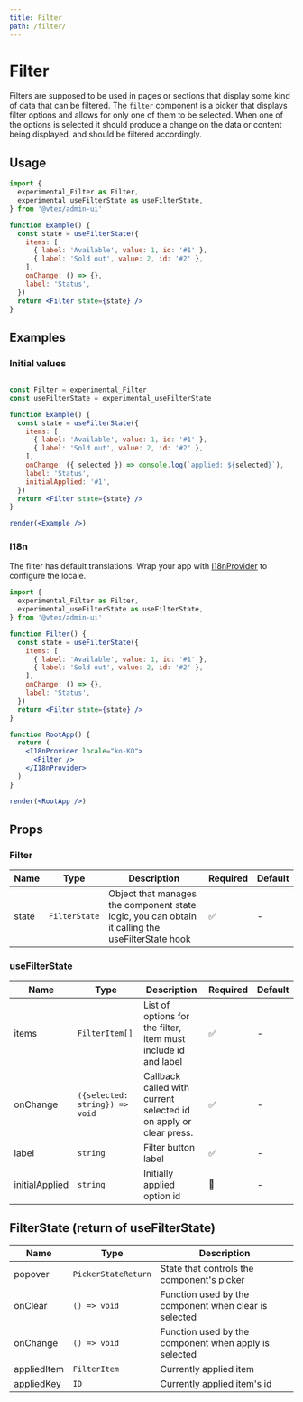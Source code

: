 ```yaml
---
title: Filter
path: /filter/
---
```


# Filter

Filters are supposed to be used in pages or sections that display some kind of data that can be filtered. The `filter` component is
 a picker that displays filter options and allows for only one of them to be selected. When one of the options is selected it 
 should produce a change on the data or content being displayed, and should be filtered accordingly.

## Usage

```jsx
import {
  experimental_Filter as Filter,
  experimental_useFilterState as useFilterState,
} from '@vtex/admin-ui'

function Example() {
  const state = useFilterState({
    items: [
      { label: 'Available', value: 1, id: '#1' },
      { label: 'Sold out', value: 2, id: '#2' },
    ],
    onChange: () => {},
    label: 'Status',
  })
  return <Filter state={state} />
}
```

## Examples

### Initial values

```jsx noInline live

const Filter = experimental_Filter
const useFilterState = experimental_useFilterState

function Example() {
  const state = useFilterState({
    items: [
      { label: 'Available', value: 1, id: '#1' },
      { label: 'Sold out', value: 2, id: '#2' },
    ],
    onChange: ({ selected }) => console.log(`applied: ${selected}`),
    label: 'Status',
    initialApplied: '#1',
  })
  return <Filter state={state} />
}

render(<Example />)
```

### I18n

The filter has default translations. Wrap your app with [I18nProvider](/experimental/localization#i18nprovider/) to configure the locale.

```jsx
import {
  experimental_Filter as Filter,
  experimental_useFilterState as useFilterState,
} from '@vtex/admin-ui'

function Filter() {
  const state = useFilterState({
    items: [
      { label: 'Available', value: 1, id: '#1' },
      { label: 'Sold out', value: 2, id: '#2' },
    ],
    onChange: () => {},
    label: 'Status',
  })
  return <Filter state={state} />
}

function RootApp() {
  return (
    <I18nProvider locale="ko-KO">
      <Filter />
    </I18nProvider>
  )
}

render(<RootApp />)
```

## Props

### Filter

| Name  | Type          | Description    | Required | Default |
| ----- | ------------- | -------------- | -------- | ------- |
| state | `FilterState` | Object that manages the component state logic, you can obtain it calling the useFilterState hook | ✅       | -       |

### useFilterState

| Name           | Type                           | Description                                                       | Required | Default |
| -------------- | ------------------------------ | ----------------------------------------------------------------- | -------- | ------- |
| items          | `FilterItem[]`                 | List of options for the filter, item must include id and label    | ✅       | -       |
| onChange       | `({selected: string}) => void` | Callback called with current selected id on apply or clear press. | ✅       | -       |
| label          | `string`                       | Filter button label                                               | ✅       | -       |
| initialApplied | `string`                       | Initially applied option id                                       | 🚫       | -       |

## FilterState (return of useFilterState)

| Name           | Type                             | Description                                                         
| -------------- | -------------------------------- | ------------------------------------------------------------------- 
| popover        | `PickerStateReturn`              | State that controls the component's picker
| onClear        | `() => void`                     | Function used by the component when clear is selected
| onChange       | `() => void`                     | Function used by the component when apply is selected
| appliedItem   | `FilterItem`                      | Currently applied item
| appliedKey    | `ID`                              | Currently applied item's id
